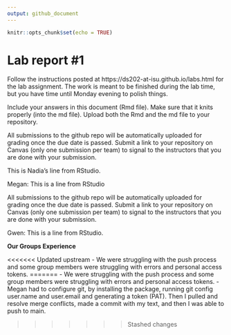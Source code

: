 ```yaml
---
output: github_document
---
```


<!-- README.md is generated from README.Rmd. Please edit the README.Rmd file -->


```r
knitr::opts_chunk$set(echo = TRUE)
```

# Lab report #1

Follow the instructions posted at https://ds202-at-isu.github.io/labs.html for the lab assignment. The work is meant to be finished during the lab time, but you have time until Monday evening to polish things.

Include your answers in this document (Rmd file). Make sure that it knits properly (into the md file). Upload both the Rmd and the md file to your repository.  

All submissions to the github repo will be automatically uploaded for grading once the due date is passed.
Submit a link to your repository on Canvas (only one submission per team) to signal to the instructors that you are done with your submission.

This is Nadia's line from RStudio.  

Megan: This is a line from RStudio

All submissions to the github repo will be automatically uploaded for grading once the due date is passed. Submit a link to your repository on Canvas (only one submission per team) to signal to the instructors that you are done with your submission.

Gwen: This is a line from RStudio.

**Our Groups Experience**

<<<<<<< Updated upstream
- We were struggling with the push process and some group members were struggling with errors and personal access tokens.
=======
-   We were struggling with the push process and some group members were struggling with errors and personal access tokens.
-   Megan had to configure git, by installing the package, running git config user.name and user.email and generating a token (PAT). Then I pulled and resolve merge conflicts, made a commit with my text, and then I was able to push to main.

>>>>>>> Stashed changes
